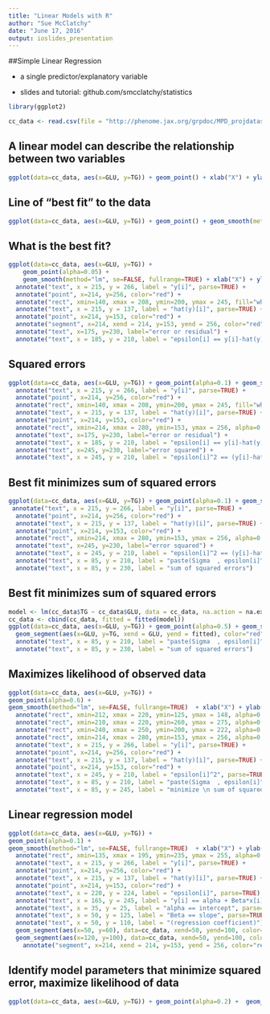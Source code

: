 ```yaml
---
title: "Linear Models with R"
author: "Sue McClatchy"
date: "June 17, 2016"
output: ioslides_presentation
---
```


##Simple Linear Regression

- a single predictor/explanatory variable

- slides and tutorial: github.com/smcclatchy/statistics


```r
library(ggplot2)

cc_data <- read.csv(file = "http://phenome.jax.org/grpdoc/MPD_projdatasets/CGDpheno3.csv")
```

## A linear model can describe the relationship between two variables 
```r
ggplot(data=cc_data, aes(x=GLU, y=TG)) + geom_point() + xlab("X") + ylab("Y") + lims(x=c(0,375),y=c(0,375))
```

## Line of "best fit" to the data
```r
ggplot(data=cc_data, aes(x=GLU, y=TG)) + geom_point() + geom_smooth(method="lm", se=FALSE, fullrange=TRUE) + xlab("X") + ylab("Y") + lims(x=c(0,375),y=c(0,375))
```

## What is the best fit?
```r
ggplot(data=cc_data, aes(x=GLU, y=TG)) + 
    geom_point(alpha=0.05) + 
    geom_smooth(method="lm", se=FALSE, fullrange=TRUE) + xlab("X") + ylab("Y") + lims(x=c(0,375),y=c(0,375)) +
  annotate("text", x = 215, y = 266, label = "y[i]", parse=TRUE) +
  annotate("point", x=214, y=256, color="red") + 
  annotate("rect", xmin=140, xmax = 208, ymin=200, ymax = 245, fill="white", alpha=0.8) +
  annotate("text", x = 215, y = 137, label = "hat(y)[i]", parse=TRUE) +
  annotate("point", x=214, y=153, color="red") +
  annotate("segment", x=214, xend = 214, y=153, yend = 256, color="red") + 
  annotate("text", x=175, y=230, label="error or residual") +
  annotate("text", x = 185, y = 210, label = "epsilon[i] == y[i]-hat(y)[i]", parse=TRUE)
```

## Squared errors
```r
ggplot(data=cc_data, aes(x=GLU, y=TG)) + geom_point(alpha=0.1) + geom_smooth(method="lm", se=FALSE, fullrange=TRUE) + xlab("X") + ylab("Y") + lims(x=c(0,375),y=c(0,375)) +
  annotate("text", x = 215, y = 266, label = "y[i]", parse=TRUE) +
  annotate("point", x=214, y=256, color="red") + 
  annotate("rect", xmin=140, xmax = 208, ymin=200, ymax = 245, fill="white", alpha=0.8) +
  annotate("text", x = 215, y = 137, label = "hat(y)[i]", parse=TRUE) +
  annotate("point", x=214, y=153, color="red") + 
  annotate("rect", xmin=214, xmax = 280, ymin=153, ymax = 256, alpha=0.6, bg="white", color="red") +
  annotate("text", x=175, y=230, label="error or residual") +
  annotate("text", x = 185, y = 210, label = "epsilon[i] == y[i]-hat(y)[i]", parse=TRUE) +
  annotate("text", x=245, y=230, label="error squared") +
  annotate("text", x = 245, y = 210, label = "epsilon[i]^2 == (y[i]-hat(y)[i])^2", parse=TRUE)
```


## Best fit minimizes sum of squared errors
```r
ggplot(data=cc_data, aes(x=GLU, y=TG)) + geom_point(alpha=0.1) + geom_smooth(method="lm", se=FALSE, fullrange=TRUE) + xlab("X") + ylab("Y") + lims(x=c(0,375),y=c(0,375)) +
 annotate("text", x = 215, y = 266, label = "y[i]", parse=TRUE) +
  annotate("point", x=214, y=256, color="red") + 
  annotate("text", x = 215, y = 137, label = "hat(y)[i]", parse=TRUE) +
  annotate("point", x=214, y=153, color="red") + 
  annotate("rect", xmin=214, xmax = 280, ymin=153, ymax = 256, alpha=0.6, bg="white", color="red") +
  annotate("text", x=245, y=230, label="error squared") +
  annotate("text", x = 245, y = 210, label = "epsilon[i]^2 == (y[i]-hat(y)[i])^2", parse=TRUE) +
  annotate("text", x = 85, y = 210, label = "paste(Sigma  , epsilon[i]^2)", parse=TRUE) +
  annotate("text", x = 85, y = 230, label = "sum of squared errors")
```

## Best fit minimizes sum of squared errors
```r
model <- lm(cc_data$TG ~ cc_data$GLU, data = cc_data, na.action = na.exclude)
cc_data <- cbind(cc_data, fitted = fitted(model))
ggplot(data=cc_data, aes(x=GLU, y=TG)) + geom_point(alpha=0.5) + geom_smooth(method="lm", se=FALSE, fullrange=TRUE) + xlab("X") + ylab("Y") + lims(x=c(0,375),y=c(0,375)) + 
  geom_segment(aes(x=GLU, y=TG, xend = GLU, yend = fitted), color="red", alpha=0.5) + 
  annotate("text", x = 85, y = 210, label = "paste(Sigma  , epsilon[i]^2)", parse=TRUE) +
  annotate("text", x = 85, y = 230, label = "sum of squared errors")
```

## Maximizes likelihood of observed data
```r
ggplot(data=cc_data, aes(x=GLU, y=TG)) + 
geom_point(alpha=0.6) + 
geom_smooth(method="lm", se=FALSE, fullrange=TRUE)  + xlab("X") + ylab("Y") + lims(x=c(0,375),y=c(0,375)) + 
  annotate("rect", xmin=212, xmax = 220, ymin=125, ymax = 148, alpha=0.9, bg="white") +
  annotate("rect", xmin=210, xmax = 220, ymin=260, ymax = 275, alpha=0.9, bg="white") +
  annotate("rect", xmin=240, xmax = 250, ymin=200, ymax = 222, alpha=0.9, bg="white") +
  annotate("rect", xmin=214, xmax = 280, ymin=153, ymax = 256, alpha=0.6, bg="white", color="red") +
  annotate("text", x = 215, y = 266, label = "y[i]", parse=TRUE) +
  annotate("point", x=214, y=256, color="red") + 
  annotate("text", x = 215, y = 137, label = "hat(y)[i]", parse=TRUE) +
  annotate("point", x=214, y=153, color="red") +
  annotate("text", x = 245, y = 210, label = "epsilon[i]^2", parse=TRUE) +
  annotate("text", x = 85, y = 210, label = "paste(Sigma  , epsilon[i]^2)", parse=TRUE) +
  annotate("text", x = 85, y = 245, label = "minimize \n sum of squared errors")
```

## Linear regression model
```r
ggplot(data=cc_data, aes(x=GLU, y=TG)) + 
geom_point(alpha=0.1) + 
geom_smooth(method="lm", se=FALSE, fullrange=TRUE)  + xlab("X") + ylab("Y") + lims(x=c(0,375),y=c(0,375)) +
  annotate("rect", xmin=135, xmax = 195, ymin=235, ymax = 255, alpha=0.9, bg="white") +
  annotate("text", x = 215, y = 266, label = "y[i]", parse=TRUE) +
  annotate("point", x=214, y=256, color="red") + 
  annotate("text", x = 215, y = 137, label = "hat(y)[i]", parse=TRUE) +
  annotate("point", x=214, y=153, color="red") +
  annotate("text", x = 220, y = 224, label = "epsilon[i]", parse=TRUE) + 
  annotate("text", x = 165, y = 245, label = "y[i] == alpha + Beta*x[i] + epsilon[i]", parse=TRUE)  +
  annotate("text", x = 35, y = 25, label = "alpha == intercept", parse=TRUE) + 
  annotate("text", x = 50, y = 125, label = "Beta == slope", parse=TRUE) + 
  annotate("text", x = 50, y = 110, label = "(regression coefficient)") + 
  geom_segment(aes(x=50, y=60), data=cc_data, xend=50, yend=100, color="red", linetype="dashed", size = 0.4) + 
  geom_segment(aes(x=120, y=100), data=cc_data, xend=50, yend=100, color="red", linetype="dashed", size = 0.4) +
    annotate("segment", x=214, xend = 214, y=153, yend = 256, color="red")
```

## Identify model parameters that minimize squared error, maximize likelihood of data
```r
ggplot(data=cc_data, aes(x=GLU, y=TG)) + geom_point(alpha=0.2) +  geom_smooth(method="lm", se=FALSE, fullrange=TRUE) + xlab("glucose") + ylab("triglyceride") + lims(x=c(0,375),y=c(0,375)) + annotate("text", x = 70, y = 335, label = "model + error") + annotate("text", x = 70, y = 310, label = "y[i] == 30.4762 + (0.5686)*x[i] + epsilon[i]", parse=TRUE) + annotate("text", x = 70, y = 290, label = "epsilon[i] %~% N(0, sigma^2)", parse=TRUE)+ annotate("text", x = 35, y = 25, label = "alpha == 30.4762", parse=TRUE) + annotate("text", x = 50, y = 125, label = "Beta == 0.5686", parse=TRUE) + annotate("text", x = 50, y = 110, label = "(regression coefficient)") + geom_segment(aes(x=50, y=60), data=cc_data, xend=50, yend=100, color="red", linetype="dashed", size = 0.4) + geom_segment(aes(x=120, y=100), data=cc_data, xend=50, yend=100, color="red", linetype="dashed", size = 0.4)
```
